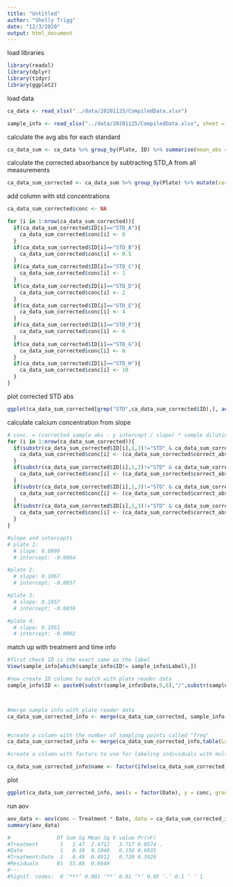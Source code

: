 ```yaml
---
title: "Untitled"
author: "Shelly Trigg"
date: "12/3/2020"
output: html_document
---
```


load libraries
```r
library(readxl)
library(dplyr)
library(tidyr)
library(ggplot2)
```

load data
```r
ca_data <- read_xlsx("../data/20201125/CompiledData.xlsx")

sample_info <- read_xlsx("../data/20201125/CompiledData.xlsx", sheet = 'SampleInfo' )
```


calculate the avg abs for each standard
```r
ca_data_sum <- ca_data %>% group_by(Plate, ID) %>% summarise(mean_abs = mean(`Absorbance @ 570 (1.0s) (A)`))

```

calculate the corrected absorbance by subtracting STD_A from all measurements
```r
ca_data_sum_corrected <- ca_data_sum %>% group_by(Plate) %>% mutate(correct_abs = mean_abs - mean_abs[which(ID == "STD_A")])

```

add column with std concentrations
```r
ca_data_sum_corrected$conc <- NA

for (i in 1:nrow(ca_data_sum_corrected)){
  if(ca_data_sum_corrected$ID[i]=="STD_A"){
    ca_data_sum_corrected$conc[i] <- 0
  }
  if(ca_data_sum_corrected$ID[i]=="STD_B"){
    ca_data_sum_corrected$conc[i] <- 0.5
  }
  if(ca_data_sum_corrected$ID[i]=="STD_C"){
    ca_data_sum_corrected$conc[i] <- 1
  }
  if(ca_data_sum_corrected$ID[i]=="STD_D"){
    ca_data_sum_corrected$conc[i] <- 2
  }
  if(ca_data_sum_corrected$ID[i]=="STD_E"){
    ca_data_sum_corrected$conc[i] <- 4
  }
  if(ca_data_sum_corrected$ID[i]=="STD_F"){
    ca_data_sum_corrected$conc[i] <- 6
  }
  if(ca_data_sum_corrected$ID[i]=="STD_G"){
    ca_data_sum_corrected$conc[i] <- 8
  }
  if(ca_data_sum_corrected$ID[i]=="STD_H"){
    ca_data_sum_corrected$conc[i] <- 10
  }
}

```

plot corrected STD abs
```r

ggplot(ca_data_sum_corrected[grep("STD",ca_data_sum_corrected$ID),], aes(conc,correct_abs)) + geom_point() + facet_wrap(~Plate)
```

calculate calcium concentration from slope
```r

# conc. = (corrected sample abs - y intercept / slope) * sample dilution
for (i in 1:nrow(ca_data_sum_corrected)){
  if(substr(ca_data_sum_corrected$ID[i],1,3)!="STD" & ca_data_sum_corrected$Plate[i] == 1){
    ca_data_sum_corrected$conc[i] <- (ca_data_sum_corrected$correct_abs[i] + 0.0064 / 0.0999) * 4
  }
  if(substr(ca_data_sum_corrected$ID[i],1,3)!="STD" & ca_data_sum_corrected$Plate[i] == 2){
    ca_data_sum_corrected$conc[i] <- (ca_data_sum_corrected$correct_abs[i] + 0.0057 / 0.1067) * 4
  }
  if(substr(ca_data_sum_corrected$ID[i],1,3)!="STD" & ca_data_sum_corrected$Plate[i] == 3){
    ca_data_sum_corrected$conc[i] <- (ca_data_sum_corrected$correct_abs[i] + 0.0038 / 0.1057) * 4
  }
  if(substr(ca_data_sum_corrected$ID[i],1,3)!="STD" & ca_data_sum_corrected$Plate[i] == 4){
    ca_data_sum_corrected$conc[i] <- (ca_data_sum_corrected$correct_abs[i] + 0.0002 / 0.1051) * 4
  }
}

#slope and intercepts
# plate 1:
  # slope: 0.0999
  # intercept: -0.0064

#plate 2: 
  # slope: 0.1067
  # intercept: -0.0057

#plate 3: 
  # slope: 0.1057
  # intercept: -0.0038

#plate 4:
  # slope: 0.1051
  # intercept: -0.0002
```

match up with treatment and time info
```r
#first check ID is the exact same as the label
View(sample_info[which(sample_info$ID!= sample_info$Label),])

#now create ID column to match with plate reader data
sample_info$ID <- paste0(substr(sample_info$Date,5,6),"/",substr(sample_info$Date,7,8),"-",sample_info$Label)



#merge sample info with plate reader data
ca_data_sum_corrected_info <- merge(ca_data_sum_corrected, sample_info, by = "ID")


#create a column with the number of sampling points called "freq"
ca_data_sum_corrected_info <- merge(ca_data_sum_corrected_info,table(Label = ca_data_sum_corrected_info$Label), by =  "Label")

#create a column with factors to use for labeling individuals with multiple sampling points

ca_data_sum_corrected_info$name <- factor(ifelse(ca_data_sum_corrected_info$Freq !=1,paste0(ca_data_sum_corrected_info$Label,"_",ca_data_sum_corrected_info$Freq),1))

```

plot

```r
ggplot(ca_data_sum_corrected_info, aes(x = factor(Date), y = conc, group = interaction(Treatment,factor(Date)),color = Treatment)) + geom_boxplot(outlier.shape = NA) + geom_point(shape = ca_data_sum_corrected_info$name,size=1,position = position_jitterdodge(jitter.width = 0.2)) + theme_bw() + labs(x = "Date", y = "Calcium conc. (mg/dL)") + scale_shape_manual(values=1:nlevels(ca_data_sum_corrected_info$name))

```
run aov


```r
aov_data <- aov(conc ~ Treatment * Date, data = ca_data_sum_corrected_info)
summary(aov_data)

#               Df Sum Sq Mean Sq F value Pr(>F)  
#Treatment       1   2.47  2.4712   3.717 0.0574 .
#Date            1   0.10  0.1040   0.156 0.6935  
#Treatment:Date  1   0.49  0.4912   0.739 0.3926  
#Residuals      81  53.86  0.6649                 
#---
#Signif. codes:  0 ‘***’ 0.001 ‘**’ 0.01 ‘*’ 0.05 ‘.’ 0.1 ‘ ’ 1

```